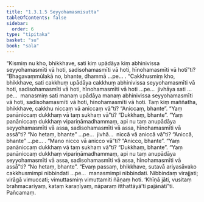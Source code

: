 ```yaml
---
title: "1.3.1.5 Seyyohamasmisutta"
tableOfContents: false
sidebar:
  order: 6
type: "tipitaka"
basket: "su"
book: "sala"
---
```



<DynamicBreadcrumb />

<Division number="108" book="sala" bookNo="13" page="308">

<Paragraph number="581" book="sala">
“Kismiṃ nu kho, bhikkhave, sati kiṃ upādāya kiṃ abhinivissa seyyohamasmīti vā hoti, sadisohamasmīti vā hoti, hīnohamasmīti vā hotī”ti?
</Paragraph>

<Paragraph number="582" book="sala">
“Bhagavaṃmūlakā no, bhante, dhammā …pe… .
</Paragraph>

<Paragraph number="583" book="sala">
“Cakkhusmiṃ kho, bhikkhave, sati cakkhuṃ upādāya cakkhuṃ abhinivissa seyyohamasmīti vā hoti, sadisohamasmīti vā hoti, hīnohamasmīti vā hoti …pe…  jivhāya sati …pe…  manasmiṃ sati manaṃ upādāya manaṃ abhinivissa seyyohamasmīti vā hoti, sadisohamasmīti vā hoti, hīnohamasmīti vā hoti. Taṃ kiṃ maññatha, bhikkhave, cakkhu niccaṃ vā aniccaṃ vā”ti?
</Paragraph>

<Paragraph number="584" book="sala">
“Aniccaṃ, bhante”.
</Paragraph>

<Paragraph number="585" book="sala">
“Yaṃ panāniccaṃ dukkhaṃ vā taṃ sukhaṃ vā”ti?
</Paragraph>

<Paragraph number="586" book="sala">
“Dukkhaṃ, bhante”.
</Paragraph>

<Paragraph number="587" book="sala">
“Yaṃ panāniccaṃ dukkhaṃ vipariṇāmadhammaṃ, api nu taṃ anupādāya seyyohamasmīti vā assa, sadisohamasmīti vā assa, hīnohamasmīti vā assā”ti?
</Paragraph>

<Paragraph number="588" book="sala">
“No hetaṃ, bhante” …pe…  jivhā…  niccā vā aniccā vā”ti?
</Paragraph>

<Paragraph number="589" book="sala">
“Aniccā, bhante” …pe… .
</Paragraph>

<Paragraph number="590" book="sala">
“Mano nicco vā anicco vā”ti?
</Paragraph>

<Paragraph number="591" book="sala">
“Anicco, bhante”.
</Paragraph>

<Paragraph number="592" book="sala">
“Yaṃ panāniccaṃ dukkhaṃ vā taṃ sukhaṃ vā”ti?
</Paragraph>

<Paragraph number="593" book="sala">
“Dukkhaṃ, bhante”.
</Paragraph>

<Paragraph number="594" book="sala">
“Yaṃ panāniccaṃ dukkhaṃ vipariṇāmadhammaṃ, api nu taṃ anupādāya seyyohamasmīti vā assa, sadisohamasmīti vā assa, hīnohamasmīti vā assā”ti?
</Paragraph>

<Paragraph number="595" book="sala">
“No hetaṃ, bhante”.
</Paragraph>

<Paragraph number="596" book="sala">
“Evaṃ passaṃ, bhikkhave, sutavā ariyasāvako cakkhusmimpi nibbindati …pe…  manasmimpi nibbindati. Nibbindaṃ virajjati; virāgā vimuccati; vimuttasmiṃ vimuttamiti ñāṇaṃ hoti. ‘Khīṇā jāti, vusitaṃ brahmacariyaṃ, kataṃ karaṇīyaṃ, nāparaṃ itthattāyā’ti pajānātī”ti.

</Paragraph>
</Division>

<Paragraph number="597" type="center" book="sala">
Pañcamaṃ.
</Paragraph>